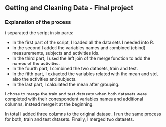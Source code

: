 ## Getting and Cleaning Data - Final project

### Explanation of the process

I separated the script in six parts:

- In the first part of the script, I loaded all the data sets I needed into R.
- In the second I added the variables names and combined (cbind) measurements, subjects and activities ids.
- In the third part, I used the left join of the merge function to add the names of the activities.
- In the fourth part, I combined the two datasets, train and test.
- In the fifth part, I extracted the variables related with the mean and std, also the activities and subjects.
- In the last part, I calculated the mean after grouping.

I chose to merge the train and test datasets when both datasets were completed with their correspondent variables names and additional columns, instead merge it at the beginning.

In total I added three columns to the original dataset. I run the same process for both, train and test datasets.
Finally, I merged two datasets.











